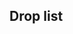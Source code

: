 ==Drop list==
{{Section}}
{{Map/Drops
|no_legend = true
|filter_button = true
|nodes = E, O, S, V, W
|boss = W
|Abukuma: O/Casual{Casual: S 1.4% (28/1960) / Easy: S 1.4% (148/10426) / Medium: S 1.7% (71/4274) / Hard: S 1.4% (580/40420)} S, S/Casual{Casual: S 1.1% (7/655) / Easy: S 1.3% (27/2109) / Medium: S 1.1% (17/1617) / Hard: S 1.3% (197/15267)} S, V/Easy{Easy: S 0.9% (1/115) / Medium: S 0.7% (1/137) / Hard: S 1.2% (41/3552)} S
|Akashi: S/Casual{Casual: S 1.1% (7/655) / Easy: S 1.1% (24/2109) / Medium: S 1.9% (30/1617) / Hard: S 2% (305/15267)} S, V/Hard{Hard: S 1.3% (47/3552)} S
|Akatsuki: C/Casual{Casual: S 1.5% (4/268) / Easy: S 1.5% (15/1008) / Medium: S 2.4% (15/623) / Hard: 1.4% (174/12297)}, K/Easy{Easy: S 0.9% (2/223) / Hard: 1% (2/203)}, O/Casual{Casual: 1% (28/2845) / Easy: 1.4% (198/14616) / Medium: 0.9% (78/8354) / Hard: 1% (1126/112527)}, Q/Casual{Casual: S 0.9% (9/966) / Easy: 1.6% (66/4180) / Medium: 1.5% (45/3089) / Hard: 1.2% (401/34868)}, S/Casual{Casual: S 0.9% (6/655) / Easy: S 1.6% (33/2109) / Medium: S 1.7% (27/1617) / Hard: 1.3% (209/15573)}, V/Easy{Easy: 2.3% (3/133) / Medium: 2% (4/198) / Hard: 1.2% (88/7102)}, W/Casual{Casual: 1.4% (32/2294) / Easy: 2.1% (268/12970) / Medium: 0.7% (44/6532) / Hard: 0.5% (421/80753)}
|Akebono: C/Casual{Casual: S 1.1% (3/268) / Easy: S 0.9% (9/1008) / Medium: S 1.6% (10/623) / Hard: S 1.3% (115/8925)} S, E/Hard{Hard: 3.2% (2/63)}, K/Easy{Easy: S 1.8% (4/223) / Hard: S 2.4% (2/84)} S, O/Casual{Casual: 1% (29/2845) / Easy: 1.2% (178/14616) / Medium: 1% (87/8354) / Hard: 1% (1131/112527)}, Q/Casual{Casual: 0.8% (10/1187) / Easy: 1.4% (60/4180) / Medium: 1.2% (37/3089) / Hard: 1.3% (443/34868)}, S/Casual{Casual: 1.6% (11/679) / Easy: S 1.3% (28/2109) / Medium: S 1% (16/1617) / Hard: 1.4% (211/15573)}, V/Casual{Casual: S 9.1% (1/11) / Easy: S 2.6% (3/115) / Medium: S 1.5% (2/137) / Hard: 1.2% (83/7102)}, W/Casual{Casual: 0.1% (2/2294) / Easy: 0% (1/12970) / Hard: 0% (10/80753)}
|Akizuki: W/Casual{Casual: S 2.1% (44/2077) / Easy: S 1.9% (235/12496) / Medium: S 3.8% (238/6235) / Hard: S 3.8% (2264/59180)} S
|Aoba: W/Casual{Casual: 2.1% (49/2294) / Easy: 1.8% (239/12970) / Medium: 2.2% (142/6532) / Hard: 1.9% (1532/80753)}
|Arare: W/Easy{Easy: 0% (1/12970) / Hard: 0% (9/80753)}
|Arashio: W/Easy{Easy: 0% (2/12970) / Hard: 0% (10/80753)}
|Asagumo: W/Casual{Casual: 4.5% (103/2294) / Easy: 3.9% (502/12970) / Medium: 3.6% (233/6532) / Hard: 3.9% (3175/80753)}
|Asashio: W/Casual{Casual: 2.4% (54/2294) / Easy: 1.8% (227/12970) / Medium: 0.1% (5/6532) / Hard: 0.5% (423/80753)}
|Ashigara: W/Casual{Casual: 2.3% (53/2294) / Easy: 2.1% (278/12970) / Medium: 1.7% (112/6532) / Hard: 2% (1576/80753)}
|Atago: W/Casual{Casual: 4% (92/2294) / Easy: 3.7% (477/12970) / Medium: 4.3% (279/6532) / Hard: 4.1% (3277/80753)}
|Ayanami: C/Casual{Casual: S 2.2% (6/268) / Easy: S 1.6% (16/1008) / Medium: S 2.2% (14/623) / Hard: S 1.5% (132/8925)} S, E/Easy{Easy: S 7.1% (1/14) / Hard: 3.2% (2/63)}, K/Easy{Easy: S 0.9% (2/223)} S, O/Casual{Casual: 0.9% (26/2845) / Easy: 1.3% (188/14616) / Medium: 1.1% (96/8354) / Hard: 1% (1126/112527)}, Q/Casual{Casual: S 0.8% (8/966) / Easy: S 1.1% (36/3173) / Medium: S 1% (21/2035) / Hard: S 1.4% (290/20476)} S, S/Casual{Casual: S 1.5% (10/655) / Easy: 1.3% (28/2149) / Medium: S 1.5% (25/1617) / Hard: 1.4% (213/15573)}, V/Easy{Easy: S 0.9% (1/115) / Medium: S 2.9% (4/137) / Hard: 0.8% (56/7102)}, W/Casual{Casual: 2% (45/2294) / Easy: 1.9% (248/12970) / Medium: 1.8% (118/6532) / Hard: 0.5% (413/80753)}
|Chikuma: W/Casual{Casual: 3.6% (82/2294) / Easy: 4.3% (558/12970) / Medium: 3.9% (253/6532) / Hard: 3.9% (3159/80753)}
|Chitose: E/Easy{Easy: S 7.1% (1/14)} S, K/Hard{Hard: S 1.2% (1/84)} S, O/Casual{Casual: S 1.6% (31/1960) / Easy: S 1.2% (128/10426) / Medium: S 1.6% (69/4274) / Hard: S 1.3% (543/40420)} S, Q/Hard{Hard: S 0.6% (127/20476)} S, S/Casual{Casual: S 1.4% (9/655) / Easy: S 1.3% (27/2109) / Medium: S 1% (16/1617) / Hard: 1.4% (213/15573)}, V/Easy{Easy: S 0.9% (1/115) / Medium: S 1.5% (2/137) / Hard: S 1.1% (38/3552)} S, W/Casual{Casual: 0.2% (4/2294) / Easy: 0.1% (10/12970) / Medium: 0.1% (7/6532) / Hard: 0.5% (436/80753)}
|Chiyoda: K/Hard{Hard: S 3.6% (3/84)} S, O/Casual{Casual: S 1.5% (30/1960) / Easy: S 1.4% (143/10426) / Medium: S 1.5% (63/4274) / Hard: S 1.3% (532/40420)} S, Q/Medium{Medium: S 0.7% (15/2035) / Hard: S 1.4% (291/20476)} S, S/Casual{Casual: S 1.8% (12/655) / Easy: S 1.3% (27/2109) / Medium: S 1.2% (20/1617) / Hard: 1.4% (217/15573)}, V/Easy{Easy: S 4.3% (5/115) / Medium: S 0.7% (1/137) / Hard: S 1.7% (59/3552)} S, W/Casual{Casual: 0.1% (3/2294) / Easy: 0.1% (11/12970) / Medium: 0.1% (6/6532) / Hard: 0.5% (438/80753)}
|Choukai: W/Casual{Casual: 1.9% (44/2294) / Easy: 1.9% (247/12970) / Medium: 1.9% (122/6532) / Hard: 2% (1647/80753)}
|Etorofu: S/Easy{Easy: S 0.3% (7/2109) / Medium: S 1.1% (17/1617) / Hard: S 2% (311/15267)} S, V/Hard{Hard: S 0.5% (19/3552)} S, W/Casual{Casual: S 2.6% (55/2077) / Easy: S 3.7% (460/12496) / Medium: S 5.2% (322/6235) / Hard: S 5.4% (3214/59180)} S
|Fubuki: C/Casual{Casual: S 0.7% (2/268) / Easy: S 1.7% (17/1008) / Medium: S 1.1% (7/623) / Hard: S 1.3% (119/8925)} S, K/Easy{Easy: S 1.8% (4/223)} S, O/Casual{Casual: S 1.6% (31/1960) / Easy: 1.1% (157/14616) / Medium: 1.1% (92/8354) / Hard: 1% (1086/112527)}, Q/Casual{Casual: S 1.8% (17/966) / Easy: S 1.1% (36/3173) / Medium: S 1.5% (30/2035) / Hard: S 1.4% (280/20476)} S, S/Casual{Casual: S 1.2% (8/655) / Easy: S 1% (22/2109) / Medium: S 1.2% (19/1617) / Hard: 1.5% (236/15573)}, V/Easy{Easy: S 2.6% (3/115) / Medium: S 1.5% (2/137) / Hard: 1.1% (81/7102)}, W/Casual{Casual: 2.2% (50/2294) / Easy: 1.8% (227/12970) / Medium: 2% (128/6532) / Hard: 2% (1576/80753)}
|Fumizuki: W/Casual{Casual: 0.2% (5/2294) / Easy: 0.1% (11/12970) / Hard: 0% (4/80753)}
|Furutaka: W/Casual{Casual: 2.3% (53/2294) / Easy: 2% (255/12970) / Medium: 2.1% (135/6532) / Hard: 2% (1587/80753)}
|Haguro: W/Casual{Casual: 2.4% (55/2294) / Easy: 1.9% (249/12970) / Medium: 1.9% (127/6532) / Hard: 1.9% (1530/80753)}
|Haruna: W/Casual{Casual: S 1.9% (39/2077) / Easy: S 1.8% (227/12496) / Medium: S 2.4% (148/6235) / Hard: S 2% (1156/59180)} S
|Harusame: O/Hard{Hard: S 1.3% (545/40420)} S, S/Casual{Casual: S 1.8% (12/655) / Easy: S 1.8% (39/2109) / Medium: S 1.7% (28/1617) / Hard: S 1.3% (191/15267)} S, V/Medium{Medium: S 2.2% (3/137) / Hard: S 1.5% (52/3552)} S, W/Easy{Easy: S 0% (2/12496) / Medium: S 0.1% (9/6235) / Hard: S 0.2% (91/59180)} S
|Hatsuharu: W/Casual{Casual: 1.4% (33/2294) / Easy: 1.9% (247/12970) / Medium: 0.9% (59/6532) / Hard: 0.5% (393/80753)}
|Hatsushimo: W/Easy{Easy: 0% (2/12970) / Hard: 0% (6/80753)}
|Hatsuyuki: C/Casual{Casual: S 2.2% (6/268) / Easy: S 1.8% (18/1008) / Medium: S 0.8% (5/623) / Hard: S 1.5% (137/8925)} S, K/Easy{Easy: S 1.8% (4/223) / Hard: S 1.2% (1/84)} S, O/Casual{Casual: 1.4% (39/2845) / Easy: 1.4% (205/14616) / Medium: 1.2% (97/8354) / Hard: 1% (1105/112527)}, Q/Casual{Casual: S 1.1% (11/966) / Easy: S 1.6% (51/3173) / Medium: S 1.6% (33/2035) / Hard: S 1.2% (252/20476)} S, S/Casual{Casual: S 1.2% (8/655) / Easy: S 1.5% (31/2109) / Medium: S 1.2% (19/1617) / Hard: S 1.3% (204/15267)} S, V/Easy{Easy: 0.8% (1/133) / Medium: S 1.5% (2/137) / Hard: 1.2% (84/7102)}, W/Casual{Casual: 0.3% (6/2294) / Easy: 0.1% (11/12970) / Medium: 0.1% (5/6532) / Hard: 0.5% (404/80753)}
|Hibiki: C/Casual{Casual: S 0.4% (1/268) / Easy: 1.1% (13/1212) / Medium: S 1.6% (10/623) / Hard: 1.3% (160/12297)}, E/Easy{Easy: S 7.1% (1/14) / Hard: 1.6% (1/63)}, K/Easy{Easy: S 0.4% (1/223) / Hard: S 3.6% (3/84)} S, O/Casual{Casual: 2% (56/2845) / Easy: 1.1% (159/14616) / Medium: 1.2% (99/8354) / Hard: 1% (1124/112527)}, Q/Casual{Casual: 1.1% (13/1187) / Easy: 1.2% (49/4180) / Medium: 1.1% (34/3089) / Hard: 1.3% (449/34868)}, S/Casual{Casual: S 1.1% (7/655) / Easy: S 1.6% (33/2109) / Medium: S 1.3% (21/1617) / Hard: 1.5% (235/15573)}, V/Medium{Medium: S 2.2% (3/137) / Hard: 0.8% (57/7102)}, W/Casual{Casual: 0% (1/2294) / Easy: 0% (2/12970) / Hard: 0% (11/80753)}
|Hiei: W/Casual{Casual: S 2.1% (43/2077) / Easy: S 2.1% (257/12496) / Medium: S 2% (124/6235) / Hard: S 2.1% (1247/59180)} S
|Houshou: E/Easy{Easy: S 7.1% (1/14)} S, O/Casual{Casual: S 1.3% (26/1960) / Easy: S 1.3% (139/10426) / Medium: S 1.5% (62/4274) / Hard: S 1.6% (630/40420)} S, S/Casual{Casual: S 2.1% (14/655) / Easy: S 1.3% (27/2109) / Medium: S 1.2% (20/1617) / Hard: S 1.3% (206/15267)} S, V/Easy{Easy: S 2.6% (3/115) / Medium: S 1.5% (2/137) / Hard: S 1.5% (53/3552)} S, W/Casual{Casual: 2.4% (55/2294) / Easy: 1.7% (222/12970) / Medium: 2.2% (144/6532) / Hard: 2% (1639/80753)}
|Ikazuchi: C/Casual{Casual: S 2.6% (7/268) / Easy: 1.7% (21/1212) / Medium: 1.7% (13/787) / Hard: 1.3% (159/12297)}, E/Easy{Easy: S 7.1% (1/14) / Hard: 1.6% (1/63)}, K/Easy{Easy: S 2.7% (6/223) / Hard: 1% (2/203)}, L/Hard{Hard: 33.3% (1/3)}, O/Casual{Casual: 1.5% (42/2845) / Easy: 1.1% (168/14616) / Medium: 1.1% (91/8354) / Hard: 0.9% (1063/112527)}, Q/Casual{Casual: 1.2% (14/1187) / Easy: 1.4% (57/4180) / Medium: 1.2% (36/3089) / Hard: 1.2% (405/34868)}, S/Casual{Casual: S 1.4% (9/655) / Easy: 1.3% (29/2149) / Medium: 1.6% (26/1649) / Hard: 1.4% (216/15573)}, V/Easy{Easy: S 0.9% (1/115) / Medium: 2.5% (5/198) / Hard: 1.1% (80/7102)}, W/Easy{Easy: 0% (2/12970) / Hard: 0% (6/80753)}
|Inazuma: C/Casual{Casual: S 0.7% (2/268) / Easy: 1.7% (21/1212) / Medium: 1.8% (14/787) / Hard: 1.3% (158/12297)}, E/Hard{Hard: 1.6% (1/63)}, K/Easy{Easy: S 0.4% (1/223) / Hard: 1.5% (3/203)}, O/Casual{Casual: 0.8% (24/2845) / Easy: 1.5% (216/14616) / Medium: 0.8% (71/8354) / Hard: 0.9% (1045/112527)}, Q/Casual{Casual: 1.4% (17/1187) / Easy: 1.3% (55/4180) / Medium: 1.4% (44/3089) / Hard: 1.2% (407/34868)}, S/Casual{Casual: S 1.1% (7/655) / Easy: 1.3% (29/2149) / Medium: S 1.4% (23/1617) / Hard: 1.3% (197/15573)}, V/Casual{Casual: S 9.1% (1/11) / Easy: 3% (4/133) / Hard: 1.2% (88/7102)}, W/Medium{Medium: 0% (1/6532) / Hard: 0% (7/80753)}
|Isonami: C/Casual{Casual: S 1.5% (4/268) / Easy: S 1.4% (14/1008) / Medium: S 0.8% (5/623) / Hard: S 1.4% (122/8925)} S, E/Hard{Hard: S 6.7% (1/15)} S, K/Easy{Easy: S 0.9% (2/223) / Hard: S 1.2% (1/84)} S, O/Casual{Casual: 1.4% (39/2845) / Easy: 1.3% (190/14616) / Medium: 1% (81/8354) / Hard: 1% (1146/112527)}, Q/Casual{Casual: S 2% (19/966) / Easy: S 1.2% (39/3173) / Medium: S 1.2% (24/2035) / Hard: S 1.3% (271/20476)} S, S/Casual{Casual: S 1.7% (11/655) / Easy: S 1.3% (27/2109) / Medium: 1% (16/1649) / Hard: 1.4% (214/15573)}, V/Medium{Medium: 2% (4/198) / Hard: 1.4% (100/7102)}, W/Casual{Casual: 0.1% (2/2294) / Easy: 0.1% (9/12970) / Medium: 0.2% (11/6532) / Hard: 0.5% (402/80753)}
|Isuzu: C/Hard{Hard: S 0.6% (58/8925)} S, K/Easy{Easy: S 1.3% (3/223) / Hard: S 2.4% (2/84)} S, O/Casual{Casual: S 1.4% (27/1960) / Easy: S 1.4% (146/10426) / Medium: S 1.2% (51/4274) / Hard: S 1.4% (566/40420)} S, Q/Casual{Casual: S 1.1% (11/966) / Easy: S 1.9% (59/3173) / Medium: S 1.8% (36/2035) / Hard: S 1.4% (296/20476)} S, S/Casual{Casual: S 1.5% (10/655) / Easy: S 1.3% (28/2109) / Medium: S 1.5% (25/1617) / Hard: 1.4% (221/15573)}, V/Easy{Easy: S 1.7% (2/115) / Medium: S 2.9% (4/137) / Hard: 0.8% (57/7102)}, W/Casual{Casual: 0% (1/2294) / Easy: 0.1% (11/12970) / Medium: 0.1% (4/6532) / Hard: 0.5% (441/80753)}
|Jintsuu: C/Easy{Easy: S 0.7% (7/1008) / Medium: S 1.3% (8/623) / Hard: S 1.6% (145/8925)} S, K/Easy{Easy: S 1.8% (4/223) / Hard: S 2.4% (2/84)} S, O/Casual{Casual: S 1.4% (28/1960) / Easy: S 1.3% (133/10426) / Medium: S 1.3% (57/4274) / Hard: S 1.5% (593/40420)} S, Q/Casual{Casual: S 2.2% (21/966) / Easy: S 1.6% (50/3173) / Medium: S 1.8% (36/2035) / Hard: S 1.5% (306/20476)} S, S/Casual{Casual: S 1.1% (7/655) / Easy: 1.3% (27/2149) / Medium: S 1.2% (19/1617) / Hard: 1.3% (198/15573)}, V/Easy{Easy: S 4.3% (5/115) / Medium: 1.5% (3/198) / Hard: 1% (73/7102)}, W/Casual{Casual: 0.3% (6/2294) / Easy: 0.1% (13/12970) / Medium: 0.1% (4/6532) / Hard: 0.7% (595/80753)}
|Kako: W/Casual{Casual: 2.4% (56/2294) / Easy: 2.1% (269/12970) / Medium: 2% (128/6532) / Hard: 1.9% (1551/80753)}
|Kasuga Maru: S/Easy{Easy: S 0.7% (15/2109) / Medium: S 1.9% (30/1617) / Hard: S 2.7% (408/15267)} S
|Kasumi: W/Casual{Casual: 0.1% (2/2294) / Easy: 0% (1/12970) / Hard: 0% (9/80753)}
|Kazagumo: W/Casual{Casual: S 2.2% (46/2077) / Easy: S 2.2% (274/12496) / Medium: S 1.9% (118/6235) / Hard: S 2% (1213/59180)} S
|Kikuzuki: W/Casual{Casual: 0% (1/2294) / Medium: 0% (1/6532) / Hard: 0% (6/80753)}
|Kinu: O/Casual{Casual: S 1.5% (29/1960) / Easy: S 1.3% (138/10426) / Medium: S 1.6% (68/4274) / Hard: S 1.5% (620/40420)} S, S/Casual{Casual: S 1.2% (8/655) / Easy: S 1.8% (37/2109) / Medium: S 1.4% (23/1617) / Hard: S 1.5% (230/15267)} S, V/Easy{Easy: S 2.6% (3/115) / Hard: S 1.4% (48/3552)} S
|Kinugasa: W/Casual{Casual: 2.3% (53/2294) / Easy: 2% (255/12970) / Medium: 2.4% (154/6532) / Hard: 1.9% (1565/80753)}
|Kirishima: W/Casual{Casual: S 1.9% (40/2077) / Easy: S 2.1% (261/12496) / Medium: S 2.1% (132/6235) / Hard: S 2% (1197/59180)} S
|Kisaragi: W/Casual{Casual: 0.4% (9/2294) / Easy: 0.1% (8/12970) / Medium: 0% (1/6532) / Hard: 0% (11/80753)}
|Kishinami: W/Casual{Casual: S 2.9% (60/2077) / Easy: S 3.1% (392/12496) / Medium: S 3% (188/6235) / Hard: S 3.5% (2076/59180)} S
|Kiso: E/Casual{Casual: S 14.3% (1/7) / Easy: S 7.1% (1/14)} S, K/Easy{Easy: S 0.4% (1/223) / Medium: S 7.7% (1/13) / Hard: S 1.2% (1/84)} S, O/Casual{Casual: S 1.4% (28/1960) / Easy: S 1.5% (157/10426) / Medium: S 1.3% (55/4274) / Hard: S 1.3% (537/40420)} S, Q/Casual{Casual: S 1.7% (16/966) / Easy: S 1.5% (48/3173) / Medium: S 1.2% (25/2035) / Hard: S 1.4% (293/20476)} S, S/Casual{Casual: S 0.9% (6/655) / Easy: S 1.5% (31/2109) / Medium: S 2% (33/1617) / Hard: 1.5% (226/15573)}, V/Easy{Easy: S 0.9% (1/115) / Medium: S 2.9% (4/137) / Hard: S 1.5% (54/3552)} S, W/Casual{Casual: 0.1% (3/2294) / Easy: 0.1% (14/12970) / Medium: 0.2% (11/6532) / Hard: 0.6% (449/80753)}
|Kitakami: O/Casual{Casual: S 1.5% (29/1960) / Easy: S 1.3% (140/10426) / Medium: S 1% (44/4274) / Hard: S 1.4% (585/40420)} S, S/Casual{Casual: S 1.2% (8/655) / Easy: S 1.3% (28/2109) / Medium: S 1.2% (19/1617) / Hard: S 1.5% (223/15267)} S, V/Medium{Medium: S 0.7% (1/137) / Hard: S 1.2% (43/3552)} S
|Kongou: W/Casual{Casual: S 2.3% (48/2077) / Easy: S 2.2% (280/12496) / Medium: S 1.7% (104/6235) / Hard: S 2% (1195/59180)} S
|Kuma: O/Casual{Casual: S 1% (20/1960) / Easy: S 1.4% (148/10426) / Medium: S 1.5% (64/4274) / Hard: S 1.6% (637/40420)} S, S/Casual{Casual: S 1.5% (10/655) / Easy: S 1.8% (38/2109) / Medium: S 1.6% (26/1617) / Hard: S 1.4% (215/15267)} S, V/Casual{Casual: S 9.1% (1/11) / Easy: S 0.9% (1/115) / Hard: S 1.7% (61/3552)} S
|Kumano: W/Casual{Casual: S 1.9% (39/2077) / Easy: S 2% (252/12496) / Medium: S 1.8% (110/6235) / Hard: S 2% (1200/59180)} S
|Kunashiri: W/Medium{Medium: S 1.8% (115/6235) / Hard: S 3.8% (2254/59180)} S
|Makigumo: W/Casual{Casual: S 0.7% (14/2077) / Easy: S 0.9% (113/12496) / Medium: S 0.6% (39/6235) / Hard: S 0.5% (295/59180)} S
|Maya: W/Casual{Casual: 2.2% (51/2294) / Easy: 2.2% (291/12970) / Medium: 1.8% (119/6532) / Hard: 2% (1651/80753)}
|Michishio: W/Easy{Easy: 0% (1/12970) / Hard: 0% (8/80753)}
|Mikazuki: W/Casual{Casual: 0% (1/2294) / Easy: 0% (3/12970) / Hard: 0% (5/80753)}
|Miyuki: C/Casual{Casual: S 0.7% (2/268) / Easy: S 2.1% (21/1008) / Medium: S 1.3% (8/623) / Hard: S 1.7% (148/8925)} S, E/Medium{Medium: S 25% (1/4)} S, K/Easy{Easy: S 1.3% (3/223) / Hard: S 2.4% (2/84)} S, O/Casual{Casual: 1.1% (30/2845) / Easy: 1.3% (189/14616) / Medium: 1.2% (103/8354) / Hard: 0.9% (1029/112527)}, Q/Casual{Casual: S 1.3% (13/966) / Easy: S 1.4% (45/3173) / Medium: S 1.1% (22/2035) / Hard: S 1.5% (302/20476)} S, S/Casual{Casual: S 1.5% (10/655) / Easy: S 1.4% (29/2109) / Medium: S 1.7% (28/1617) / Hard: 1.5% (240/15573)}, V/Medium{Medium: S 0.7% (1/137) / Hard: 1.1% (78/7102)}, W/Casual{Casual: 0.3% (6/2294) / Easy: 0.1% (15/12970) / Medium: 0.1% (5/6532) / Hard: 0.5% (411/80753)}
|Mochizuki: W/Hard{Hard: 0% (6/80753)}
|Mogami: W/Casual{Casual: 3.3% (76/2294) / Easy: 4.1% (536/12970) / Medium: 3.8% (246/6532) / Hard: 4% (3217/80753)}
|Murakumo: C/Casual{Casual: S 1.5% (4/268) / Easy: S 1.2% (12/1008) / Medium: S 2.1% (13/623) / Hard: S 1.4% (124/8925)} S, K/Easy{Easy: S 1.3% (3/223)} S, O/Casual{Casual: 1.7% (47/2845) / Easy: 1.3% (196/14616) / Medium: 1.2% (97/8354) / Hard: 1% (1119/112527)}, Q/Casual{Casual: S 1.3% (13/966) / Easy: S 1.2% (38/3173) / Medium: S 1.1% (23/2035) / Hard: S 1.4% (289/20476)} S, S/Casual{Casual: S 1.4% (9/655) / Easy: S 1.6% (33/2109) / Medium: S 2% (32/1617) / Hard: 1.3% (207/15573)}, V/Easy{Easy: 1.5% (2/133) / Medium: S 0.7% (1/137) / Hard: 1.2% (85/7102)}, W/Casual{Casual: 0.1% (3/2294) / Easy: 0.1% (8/12970) / Medium: 0.1% (5/6532) / Hard: 0% (10/80753)}
|Murasame: C/Casual{Casual: S 2.2% (6/268) / Easy: S 2.2% (22/1008) / Medium: S 2.7% (17/623) / Hard: S 2.9% (262/8925)} S, E/Casual{Casual: S 14.3% (1/7) / Easy: S 7.1% (1/14) / Hard: 3.2% (2/63)}, K/Easy{Easy: S 3.1% (7/223) / Medium: S 7.7% (1/13) / Hard: 2% (4/203)}, O/Casual{Casual: 2.6% (75/2845) / Easy: 2.6% (377/14616) / Medium: 2.5% (209/8354) / Hard: 1.9% (2160/112527)}, Q/Casual{Casual: S 3% (29/966) / Easy: S 3% (96/3173) / Medium: 2.6% (80/3089) / Hard: 2.1% (715/34868)}, S/Casual{Casual: S 2.4% (16/655) / Easy: 2.9% (62/2149) / Medium: S 2.8% (45/1617) / Hard: 3% (460/15573)}, V/Medium{Medium: 3.5% (7/198) / Hard: 2.1% (152/7102)}, W/Casual{Casual: 0% (1/2294) / Easy: 0% (1/12970) / Medium: 0% (1/6532) / Hard: 0% (21/80753)}
|Mutsuki: W/Casual{Casual: 2% (45/2294) / Easy: 2% (259/12970) / Medium: 2.1% (135/6532) / Hard: 0.5% (441/80753)}
|Myoukou: W/Casual{Casual: 3.7% (84/2294) / Easy: 4% (519/12970) / Medium: 4.2% (276/6532) / Hard: 4.1% (3335/80753)}
|Nachi: W/Casual{Casual: 2.3% (53/2294) / Easy: 2.1% (277/12970) / Medium: 2.2% (143/6532) / Hard: 1.9% (1537/80753)}
|Naganami: W/Casual{Casual: S 0.6% (12/2077) / Easy: S 0.6% (81/12496) / Medium: S 0.5% (33/6235) / Hard: S 1.5% (883/59180)} S
|Nagara: E/Hard{Hard: S 6.7% (1/15)} S, O/Casual{Casual: S 1.9% (37/1960) / Easy: S 1.5% (153/10426) / Medium: S 1.4% (60/4274) / Hard: S 1.4% (581/40420)} S, S/Casual{Casual: S 1.7% (11/655) / Easy: S 1.1% (23/2109) / Medium: S 1.2% (20/1617) / Hard: S 1.5% (222/15267)} S, V/Medium{Medium: S 1.5% (2/137) / Hard: S 1% (37/3552)} S
|Nagatsuki: W/Casual{Casual: 0.2% (4/2294) / Easy: 0% (5/12970) / Medium: 0% (1/6532) / Hard: 0% (7/80753)}
|Naka: C/Casual{Casual: S 0.7% (2/268) / Easy: S 2% (20/1008) / Medium: S 1% (6/623) / Hard: S 1.5% (135/8925)} S, K/Easy{Easy: S 2.2% (5/223) / Hard: S 1.2% (1/84)} S, O/Casual{Casual: S 1.3% (26/1960) / Easy: S 1.5% (156/10426) / Medium: S 1.4% (60/4274) / Hard: 1% (1138/112527)}, Q/Casual{Casual: S 1.9% (18/966) / Easy: S 1.5% (48/3173) / Medium: S 1.5% (31/2035) / Hard: S 1.4% (277/20476)} S, S/Casual{Casual: 2.1% (14/679) / Easy: S 1.8% (39/2109) / Medium: S 1.8% (29/1617) / Hard: 1.6% (242/15573)}, V/Casual{Casual: S 9.1% (1/11) / Easy: S 1.7% (2/115) / Medium: S 0.7% (1/137) / Hard: 1.4% (96/7102)}, W/Casual{Casual: 0.4% (10/2294) / Easy: 0.3% (34/12970) / Medium: 0.2% (16/6532) / Hard: 1% (814/80753)}
|Natori: C/Medium{Medium: S 0.6% (4/623) / Hard: S 1.4% (124/8925)} S, K/Easy{Easy: S 3.1% (7/223) / Hard: S 2.4% (2/84)} S, O/Casual{Casual: S 1.7% (33/1960) / Easy: S 1.4% (143/10426) / Medium: S 1.5% (66/4274) / Hard: S 1.4% (562/40420)} S, Q/Casual{Casual: S 2.1% (20/966) / Easy: S 1.3% (40/3173) / Medium: S 2% (40/2035) / Hard: S 1.3% (264/20476)} S, S/Casual{Casual: S 1.5% (10/655) / Easy: S 1.2% (26/2109) / Medium: 1.5% (25/1649) / Hard: 1.5% (230/15573)}, V/Easy{Easy: S 0.9% (1/115) / Medium: S 1.5% (2/137) / Hard: 1% (73/7102)}, W/Casual{Casual: 0.2% (5/2294) / Easy: 0% (6/12970) / Medium: 0.1% (4/6532) / Hard: 0.6% (484/80753)}
|Nenohi: W/Medium{Medium: 0% (2/6532) / Hard: 0% (8/80753)}
|None: A/Casual{Casual: 100% (20/20) / Easy: 100% (17/17) / Medium: 100% (6/6) / Hard: 100% (347/347)}, C/Casual{Casual: 72.8% (238/327) / Easy: 70.8% (858/1212) / Medium: 72.3% (569/787) / Hard: 73.7% (9059/12297)}, E/Casual{Casual: 72.7% (8/11) / Easy: 45% (9/20) / Medium: 57.1% (4/7) / Hard: 74.6% (47/63)}, F/Casual{Casual: 100% (307/307) / Easy: 100% (1147/1147) / Medium: 100% (737/737) / Hard: 100% (10533/10533)}, H/Hard{Hard: 100% (4/4)}, I/Casual{Casual: 100% (4103/4103) / Easy: 100% (19202/19202) / Medium: 100% (12022/12022) / Hard: 100% (166549/166549)}, J/Easy{Easy: 100% (7196/7196) / Medium: 100% (4498/4498) / Hard: 100% (56880/56880)}, K/Easy{Easy: 61.1% (140/229) / Medium: 66.7% (14/21) / Hard: 74.4% (151/203)}, L/Hard{Hard: 33.3% (1/3)} S, M/Easy{Easy: 100% (216/216) / Medium: 100% (17/17) / Hard: 100% (105/105)}, O/Casual{Casual: 54.4% (1548/2845) / Easy: 54.6% (7984/14616) / Medium: 61.6% (5144/8354) / Hard: 68.5% (77030/112527)}, P/Casual{Casual: 100% (819/819) / Easy: 100% (2738/2738) / Medium: 100% (2104/2104) / Hard: 100% (21108/21108)}, Q/Casual{Casual: 69.5% (825/1187) / Easy: 68.5% (2864/4180) / Medium: 70.4% (2175/3089) / Hard: 72% (25120/34868)}, S/Casual{Casual: 40.1% (272/679) / Easy: 38.3% (822/2149) / Medium: 34.6% (570/1649) / Hard: 32.2% (5022/15573)}, T/Casual{Casual: 100% (333/333) / Easy: 100% (1189/1189) / Medium: 100% (800/800) / Hard: 100% (11009/11009)}, V/Casual{Casual: 27.3% (3/11) / Easy: 47.4% (63/133) / Medium: 56.1% (111/198) / Hard: 58.3% (4144/7102)}, W/Casual{Casual: 0% (1/2294) / Easy: 0% (6/12970) / Medium: 0% (2/6532)}
|Oboro: C/Casual{Casual: S 2.2% (6/268) / Easy: S 1.3% (13/1008) / Medium: S 2.1% (13/623) / Hard: S 1.2% (108/8925)} S, K/Easy{Easy: S 0.4% (1/223) / Hard: 2.5% (5/203)}, O/Casual{Casual: 1.2% (34/2845) / Easy: 1.4% (204/14616) / Medium: 1.1% (94/8354) / Hard: 1% (1097/112527)}, Q/Casual{Casual: S 1.3% (13/966) / Easy: 1.2% (52/4180) / Medium: 1.1% (35/3089) / Hard: 1.3% (441/34868)}, S/Casual{Casual: S 0.9% (6/655) / Easy: S 1.6% (34/2109) / Medium: S 1.9% (30/1617) / Hard: 1.2% (191/15573)}, V/Easy{Easy: S 1.7% (2/115) / Medium: 1.5% (3/198) / Hard: 1% (73/7102)}, W/Casual{Casual: 0% (1/2294) / Easy: 0% (2/12970) / Hard: 0% (9/80753)}
|Ooi: O/Casual{Casual: S 1.5% (29/1960) / Easy: S 1.3% (136/10426) / Medium: S 1.5% (65/4274) / Hard: S 1.3% (528/40420)} S, S/Casual{Casual: S 0.8% (5/655) / Easy: S 1.6% (33/2109) / Medium: S 1.1% (17/1617) / Hard: S 1.5% (232/15267)} S, V/Casual{Casual: S 9.1% (1/11) / Easy: S 2.6% (3/115) / Hard: S 1.4% (50/3552)} S
|Ooshio: W/Hard{Hard: 0% (9/80753)}
|Samidare: W/Easy{Easy: 0% (2/12970) / Medium: 0% (1/6532) / Hard: 0% (7/80753)}
|Satsuki: W/Casual{Casual: 0.3% (6/2294) / Easy: 0.1% (10/12970) / Medium: 0% (2/6532) / Hard: 0% (6/80753)}
|Sazanami: C/Casual{Casual: S 0.4% (1/268) / Easy: S 1% (10/1008) / Medium: S 1.3% (8/623) / Hard: S 1.3% (114/8925)} S, E/Easy{Easy: S 7.1% (1/14) / Hard: 1.6% (1/63)}, K/Easy{Easy: S 1.3% (3/223) / Medium: 4.8% (1/21) / Hard: 1% (2/203)}, O/Casual{Casual: 1.3% (38/2845) / Easy: 1.2% (180/14616) / Medium: 1.1% (93/8354) / Hard: 1% (1126/112527)}, Q/Casual{Casual: 1% (12/1187) / Easy: 1% (43/4180) / Medium: 1.3% (41/3089) / Hard: 1.2% (409/34868)}, S/Casual{Casual: S 2.1% (14/655) / Easy: S 1.7% (36/2109) / Medium: S 1.4% (22/1617) / Hard: 1.3% (210/15573)}, V/Easy{Easy: S 1.7% (2/115) / Medium: S 2.9% (4/137) / Hard: 1.2% (88/7102)}, W/Easy{Easy: 0% (1/12970) / Hard: 0% (5/80753)}
|Sendai: O/Casual{Casual: S 1.3% (25/1960) / Easy: S 1.4% (149/10426) / Medium: S 1.2% (52/4274) / Hard: S 1.3% (532/40420)} S, S/Casual{Casual: S 1.8% (12/655) / Easy: S 1.4% (29/2109) / Medium: S 1.2% (20/1617) / Hard: S 1.5% (229/15267)} S, V/Casual{Casual: S 9.1% (1/11) / Hard: S 1.7% (60/3552)} S, W/Casual{Casual: S 0.1% (2/2077) / Easy: S 0% (4/12496) / Medium: S 0.2% (10/6235) / Hard: S 0.4% (251/59180)} S
|Shigure: C/Casual{Casual: S 1.5% (4/268) / Easy: S 2.2% (22/1008) / Medium: S 1.4% (9/623) / Hard: S 1.3% (119/8925)} S, K/Easy{Easy: S 0.9% (2/223) / Hard: S 2.4% (2/84)} S, O/Casual{Casual: 1.6% (45/2845) / Easy: 1.3% (190/14616) / Medium: 1.1% (93/8354) / Hard: 1% (1090/112527)}, Q/Casual{Casual: S 1.1% (11/966) / Easy: S 1.3% (40/3173) / Medium: S 1.5% (30/2035) / Hard: S 1.5% (299/20476)} S, S/Casual{Casual: 1.3% (9/679) / Easy: S 1.6% (33/2109) / Medium: 1.2% (20/1649) / Hard: 1.3% (200/15573)}, V/Easy{Easy: 1.5% (2/133) / Medium: 1% (2/198) / Hard: 1.1% (76/7102)}, W/Hard{Hard: 0% (7/80753)}
|Shikinami: C/Casual{Casual: S 1.1% (3/268) / Easy: S 1.5% (15/1008) / Medium: S 2.2% (14/623) / Hard: S 1.3% (116/8925)} S, K/Easy{Easy: S 2.2% (5/223) / Hard: S 2.4% (2/84)} S, O/Casual{Casual: 1.3% (37/2845) / Easy: 1.3% (193/14616) / Medium: 1.2% (101/8354) / Hard: 1% (1126/112527)}, Q/Casual{Casual: S 1.8% (17/966) / Easy: S 1.4% (45/3173) / Medium: S 1.1% (22/2035) / Hard: S 1.4% (293/20476)} S, S/Casual{Casual: S 0.6% (4/655) / Easy: S 1.6% (34/2109) / Medium: 1.3% (22/1649) / Hard: 1.5% (235/15573)}, V/Easy{Easy: S 1.7% (2/115) / Medium: 1% (2/198) / Hard: 1.1% (76/7102)}, W/Casual{Casual: 0.2% (5/2294) / Easy: 0.1% (10/12970) / Medium: 0.1% (9/6532) / Hard: 0% (13/80753)}
|Shimushu: S/Casual{Casual: S 0.2% (1/655) / Easy: S 1.3% (27/2109) / Medium: S 1.4% (22/1617) / Hard: S 1.9% (289/15267)} S, V/Hard{Hard: S 1.4% (50/3552)} S, W/Casual{Casual: S 1.9% (39/2077) / Easy: S 1.8% (225/12496) / Medium: S 3.2% (201/6235) / Hard: S 3.6% (2121/59180)} S
|Shiratsuyu: C/Casual{Casual: S 2.6% (7/268) / Easy: S 2.2% (22/1008) / Medium: S 1.3% (8/623) / Hard: S 1.6% (143/8925)} S, E/Casual{Casual: S 14.3% (1/7) / Medium: S 25% (1/4) / Hard: 1.6% (1/63)}, K/Easy{Easy: S 0.9% (2/223) / Medium: S 7.7% (1/13)} S, O/Casual{Casual: 1.1% (30/2845) / Easy: 1.2% (181/14616) / Medium: 1.2% (102/8354) / Hard: 0.9% (1066/112527)}, Q/Casual{Casual: S 1.2% (12/966) / Easy: S 1.6% (51/3173) / Medium: S 1.3% (26/2035) / Hard: S 1.4% (277/20476)} S, S/Casual{Casual: 1.5% (10/679) / Easy: S 1.7% (36/2109) / Medium: S 1.4% (22/1617) / Hard: S 1.4% (221/15267)}, V/Casual{Casual: S 9.1% (1/11) / Easy: S 2.6% (3/115) / Medium: S 2.2% (3/137) / Hard: 1% (69/7102)}, W/Casual{Casual: 2% (46/2294) / Easy: 1.8% (235/12970) / Medium: 0.1% (5/6532) / Hard: 0.5% (437/80753)}
|Shirayuki: C/Casual{Casual: S 1.5% (4/268) / Easy: S 1.7% (17/1008) / Medium: S 0.8% (5/623) / Hard: S 1.4% (124/8925)} S, E/Hard{Hard: S 6.7% (1/15)} S, K/Easy{Easy: S 1.3% (3/223)} S, O/Casual{Casual: 1.2% (35/2845) / Easy: 1.1% (162/14616) / Medium: 1.1% (95/8354) / Hard: 1% (1094/112527)}, Q/Casual{Casual: S 1% (10/966) / Easy: S 1.4% (45/3173) / Medium: S 1.3% (27/2035) / Hard: S 1.4% (279/20476)} S, S/Casual{Casual: S 1.7% (11/655) / Easy: 1.2% (26/2149) / Medium: S 2.1% (34/1617) / Hard: 1.4% (213/15573)}, V/Easy{Easy: S 0.9% (1/115) / Medium: 1.5% (3/198) / Hard: 1.4% (98/7102)}, W/Casual{Casual: 0% (1/2294) / Easy: 0.1% (12/12970) / Medium: 0.1% (6/6532) / Hard: 0.6% (449/80753)}
|Shouhou: E/Easy{Easy: S 7.1% (1/14)} S, O/Casual{Casual: S 1.4% (27/1960) / Easy: S 1.2% (128/10426) / Medium: S 1.7% (72/4274) / Hard: S 1.3% (542/40420)} S, S/Casual{Casual: S 2.1% (14/655) / Easy: S 1.1% (23/2109) / Medium: S 1.2% (19/1617) / Hard: S 1.4% (218/15267)} S, V/Casual{Casual: S 9.1% (1/11) / Easy: S 1.7% (2/115) / Medium: S 0.7% (1/137) / Hard: S 1.2% (44/3552)} S, W/Casual{Casual: 1.7% (38/2294) / Easy: 2.2% (281/12970) / Medium: 2.2% (141/6532) / Hard: 2% (1627/80753)}
|Suzukaze: W/Casual{Casual: 0.2% (5/2294) / Easy: 0.1% (9/12970) / Medium: 0.1% (7/6532) / Hard: 0.5% (416/80753)}
|Suzuya: W/Casual{Casual: S 1.1% (22/2077) / Easy: S 1.7% (217/12496) / Medium: S 2.2% (138/6235) / Hard: S 2.1% (1254/59180)} S
|Taigei: W/Casual{Casual: S 1.3% (27/2077) / Easy: S 1.6% (204/12496) / Medium: S 1.5% (96/6235) / Hard: S 2.4% (1403/59180)} S
|Takao: W/Casual{Casual: 4.2% (97/2294) / Easy: 4.1% (526/12970) / Medium: 3.7% (240/6532) / Hard: 4% (3215/80753)}
|Tama: K/Easy{Easy: S 0.9% (2/223) / Hard: S 1.2% (1/84)} S, L/Hard{Hard: S 50% (1/2)} S, O/Casual{Casual: S 1.6% (31/1960) / Easy: S 1.3% (132/10426) / Medium: S 1.4% (60/4274) / Hard: S 1.4% (566/40420)} S, Q/Casual{Casual: S 0.8% (8/966) / Easy: S 1.2% (39/3173) / Medium: S 1.4% (28/2035) / Hard: S 1.5% (300/20476)} S, S/Casual{Casual: S 1.5% (10/655) / Easy: S 1.1% (24/2109) / Medium: 1.8% (30/1649) / Hard: 1.3% (210/15573)}, V/Easy{Easy: S 0.9% (1/115) / Medium: S 0.7% (1/137) / Hard: S 1.6% (58/3552)} S, W/Casual{Casual: 0.1% (3/2294) / Easy: 0.1% (10/12970) / Medium: 0.1% (4/6532) / Hard: 0.6% (456/80753)}
|Tatsuta: W/Casual{Casual: 2.1% (48/2294) / Easy: 1.9% (242/12970) / Medium: 2.2% (143/6532) / Hard: 1.9% (1566/80753)}
|Tenryuu: W/Casual{Casual: 1.8% (42/2294) / Easy: 1.8% (235/12970) / Medium: 2.1% (138/6532) / Hard: 2% (1599/80753)}
|Tone: W/Casual{Casual: 3.7% (85/2294) / Easy: 4.2% (541/12970) / Medium: 4% (260/6532) / Hard: 4.1% (3302/80753)}
|Uranami: E/Easy{Easy: S 7.1% (1/14)} S, O/Casual{Casual: S 1.4% (28/1960) / Easy: S 1.4% (141/10426) / Medium: S 1.6% (68/4274) / Hard: S 1.4% (577/40420)} S, S/Casual{Casual: S 2.4% (16/655) / Easy: S 1% (21/2109) / Medium: S 1.2% (20/1617) / Hard: S 1.4% (207/15267)} S, V/Easy{Easy: S 2.6% (3/115) / Hard: S 1.4% (51/3552)} S
|Ushio: C/Casual{Casual: S 2.6% (7/268) / Easy: S 1.7% (17/1008) / Medium: S 1.1% (7/623) / Hard: 1.1% (135/12297)}, E/Hard{Hard: 1.6% (1/63)}, K/Easy{Easy: S 1.8% (4/223) / Hard: 1.5% (3/203)}, O/Casual{Casual: 1.3% (37/2845) / Easy: 1.4% (204/14616) / Medium: 1.4% (113/8354) / Hard: 0.9% (1056/112527)}, Q/Casual{Casual: 1% (12/1187) / Easy: 1.7% (72/4180) / Medium: 1.3% (39/3089) / Hard: 1.2% (411/34868)}, S/Casual{Casual: S 0.3% (2/655) / Easy: 1% (22/2149) / Medium: 1.9% (32/1649) / Hard: 1.3% (210/15573)}, V/Easy{Easy: S 0.9% (1/115) / Medium: S 2.2% (3/137) / Hard: 1.2% (85/7102)}, W/Casual{Casual: 0% (1/2294) / Medium: 0% (1/6532) / Hard: 0% (12/80753)}
|Wakaba: W/Hard{Hard: 0% (7/80753)}
|Yamagumo: W/Casual{Casual: 3.8% (87/2294) / Easy: 4% (521/12970) / Medium: 3.9% (256/6532) / Hard: 3.9% (3177/80753)}
|Yura: E/Medium{Medium: S 25% (1/4)} S, K/Easy{Easy: S 0.9% (2/223) / Medium: S 23.1% (3/13) / Hard: S 2.4% (2/84)} S, O/Casual{Casual: S 1.6% (31/1960) / Easy: S 1.3% (132/10426) / Medium: S 1.2% (52/4274) / Hard: S 1.4% (575/40420)} S, Q/Easy{Easy: S 0.8% (25/3173) / Medium: S 1.5% (30/2035) / Hard: S 1.4% (285/20476)} S, S/Casual{Casual: S 1.1% (7/655) / Easy: S 1.7% (35/2109) / Medium: S 1.1% (18/1617) / Hard: 1.5% (231/15573)}, V/Easy{Easy: S 1.7% (2/115) / Medium: S 1.5% (2/137) / Hard: S 1.2% (42/3552)} S, W/Casual{Casual: 0.2% (5/2294) / Easy: 0.1% (10/12970) / Medium: 0.1% (5/6532) / Hard: 0.5% (434/80753)}
|Yuubari: O/Easy{Easy: S 0.2% (18/10426) / Medium: S 1.3% (57/4274) / Hard: S 1.4% (559/40420)} S, S/Casual{Casual: S 2.1% (14/655) / Easy: S 1.6% (34/2109) / Medium: S 1.6% (26/1617) / Hard: S 1.5% (226/15267)} S, V/Medium{Medium: S 0.7% (1/137) / Hard: S 1.4% (49/3552)} S
|Yuudachi: C/Casual{Casual: S 3% (8/268) / Easy: S 1.2% (12/1008) / Medium: S 0.8% (5/623) / Hard: S 1.2% (107/8925)} S, E/Easy{Easy: S 7.1% (1/14) / Hard: 1.6% (1/63)}, K/Easy{Easy: S 2.7% (6/223) / Hard: 1.5% (3/203)}, O/Casual{Casual: 1.1% (32/2845) / Easy: 1.3% (189/14616) / Medium: 1.2% (102/8354) / Hard: 0.9% (1054/112527)}, Q/Casual{Casual: S 0.8% (8/966) / Easy: S 1% (31/3173) / Medium: S 1.2% (24/2035) / Hard: 1.1% (396/34868)}, S/Casual{Casual: S 1.5% (10/655) / Easy: S 1.1% (24/2109) / Medium: S 1.8% (29/1617) / Hard: 1.5% (230/15573)}, V/Easy{Easy: S 2.6% (3/115) / Medium: S 0.7% (1/137) / Hard: 1.3% (89/7102)}, W/Easy{Easy: 0% (1/12970) / Hard: 0% (13/80753)}
|Yuugumo: S/Casual{Casual: S 0.8% (5/655) / Easy: S 0.1% (2/2109) / Medium: S 0.1% (2/1617) / Hard: S 0.7% (102/15267)} S, V/Hard{Hard: S 0.5% (17/3552)} S
}}
{{SectionEnd}}